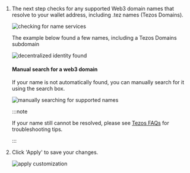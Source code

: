 1.  The next step checks for any supported Web3 domain names that resolve to your wallet address, including .tez names (Tezos Domains).

    <img
    	className="guides-image-small"
    	alt="checking for name services"
    	src="/img/user/guides/getting-started/img-register-a-wallet/checking-name-services.png"
    />

    The example below found a few names, including a Tezos Domains subdomain

    <img
    	className="guides-image"
    	alt="decentralized identity found "
    	src="/img/user/guides/getting-started/img-register-a-wallet/search-name-services-tezos.png"
    />

    #### Manual search for a web3 domain

    If your name is not automatically found, you can manually search for it using the search box.

    <img
    	className="guides-image"
    	alt="manually searching for supported names"
    	src="/img/user/guides/getting-started/img-register-a-wallet/manual-search-name-services-tezos.png"
    />

    :::note

    If your name still cannot be resolved, please see [Tezos FAQs](/user/guides/wallets-and-identities/tezos/tezos-faqs/#my-tezos-name-was-not-found-what-should-i-check) for troubleshooting tips.

    :::

1.  Click 'Apply' to save your changes.

    <img
    	className="guides-image"
    	alt="apply customization"
    	src="/img/user/guides/getting-started/img-register-a-wallet/apply-customization-tezos.png"
    />
